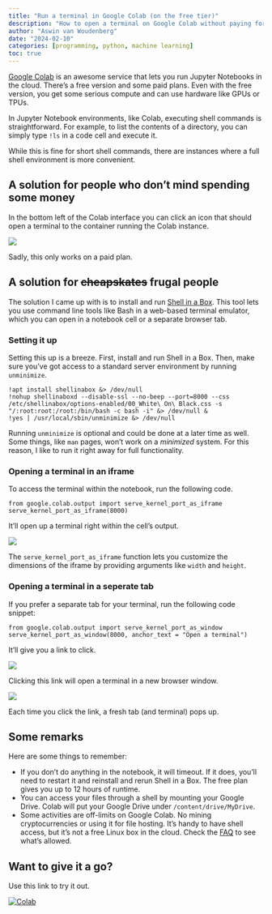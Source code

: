 ```yaml
---
title: "Run a terminal in Google Colab (on the free tier)"
description: "How to open a terminal on Google Colab without paying for Colab Pro."
author: "Aswin van Woudenberg"
date: "2024-02-10"
categories: [programming, python, machine learning]
toc: true
---
```


[Google Colab](https://colab.research.google.com/) is an awesome service that lets you run Jupyter Notebooks in the cloud. There's a free version and some paid plans. Even with the free version, you get some serious compute and can use hardware like GPUs or TPUs.

In Jupyter Notebook environments, like Colab, executing shell commands is straightforward. For example, to list the contents of a directory, you can simply type `!ls` in a code cell and execute it. 

While this is fine for short shell commands, there are instances where a full shell environment is more convenient.

## A solution for people who don't mind spending some money

In the bottom left of the Colab interface you can click an icon that should open a terminal to the container running the Colab instance.

![](colab-terminal-popup.png)

Sadly, this only works on a paid plan. 

## A solution for ~~cheapskates~~ frugal people

The solution I came up with is to install and run [Shell in a Box](https://github.com/shellinabox/shellinabox). This tool lets you use command line tools like Bash in a web-based terminal emulator, which you can open in a notebook cell or a separate browser tab.

### Setting it up

Setting this up is a breeze. First, install and run Shell in a Box. Then, make sure you've got access to a standard server environment by running `unminimize`.

```.python
!apt install shellinabox &> /dev/null
!nohup shellinaboxd --disable-ssl --no-beep --port=8000 --css /etc/shellinabox/options-enabled/00_White\ On\ Black.css -s "/:root:root:/root:/bin/bash -c bash -i" &> /dev/null &
!yes | /usr/local/sbin/unminimize &> /dev/null
```

Running `unminimize` is optional and could be done at a later time as well. Some things, like `man` pages, won't work on a _minimized_ system. For this reason, I like to run it right away for full functionality.

### Opening a terminal in an iframe

To access the terminal within the notebook, run the following code. 

```.python
from google.colab.output import serve_kernel_port_as_iframe
serve_kernel_port_as_iframe(8000)
```

It'll open up a terminal right within the cell's output.

![](colab-terminal-iframe.png)

The `serve_kernel_port_as_iframe` function lets you customize the dimensions of the iframe by providing arguments like `width` and `height`.

### Opening a terminal in a seperate tab

If you prefer a separate tab for your terminal, run the following code snippet:

```.python
from google.colab.output import serve_kernel_port_as_window
serve_kernel_port_as_window(8000, anchor_text = "Open a terminal")
```

It'll give you a link to click.

![](colab-terminal-link.png)

Clicking this link will open a terminal in a new browser window.

![](colab-terminal-tab.png)

Each time you click the link, a fresh tab (and terminal) pops up.

## Some remarks

Here are some things to remember:

* If you don't do anything in the notebook, it will timeout. If it does, you'll need to restart it and reinstall and rerun Shell in a Box. The free plan gives you up to 12 hours of runtime.
* You can access your files through a shell by mounting your Google Drive. Colab will put your Google Drive under `/content/drive/MyDrive`.
* Some activities are off-limits on Google Colab. No mining cryptocurrencies or using it for file hosting. It's handy to have shell access, but it's not a free Linux box in the cloud. Check the [FAQ](https://research.google.com/colaboratory/faq.html#disallowed-activities) to see what's allowed.

## Want to give it a go? 

Use this link to try it out.

<a target="_blank" href="http://colab.research.google.com/gist/afvanwoudenberg/904ae132a578fb61f8bd1149b0dc6b53/terminal.ipynb">![Colab](https://colab.research.google.com/assets/colab-badge.svg)</a>
